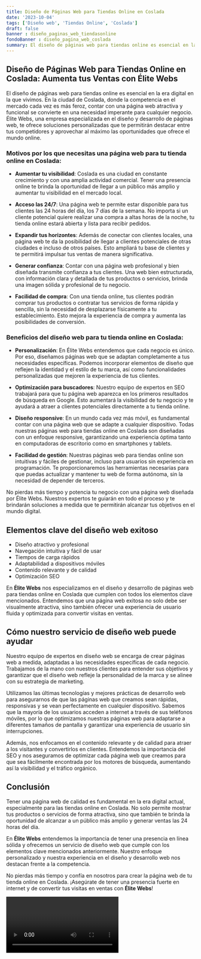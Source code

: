 ```yaml
---
title: Diseño de Páginas Web para Tiendas Online en Coslada
date: '2023-10-04'
tags: ['Diseño web', 'Tiendas Online', 'Coslada']
draft: false
banner : diseño_paginas_web_tiendasonline
fondoBanner : diseño_pagina_web_coslada
summary: El diseño de páginas web para tiendas online es esencial en la era digital en la que vivimos. En la ciudad de Coslada, donde la competencia en el mercado cada vez es más feroz, contar con una página web atractiva y funcional se convierte en una necesidad imperante para cualquier negocio. Élite Webs, una empresa especializada en el diseño y desarrollo de páginas web, te ofrece soluciones personalizadas que te permitirán destacar entre tus competidores y aprovechar al máximo las oportunidades que ofrece el mundo online.
---
```


## Diseño de Páginas Web para Tiendas Online en Coslada: Aumenta tus Ventas con Élite Webs

El diseño de páginas web para tiendas online es esencial en la era digital en la que vivimos. En la ciudad de Coslada, donde la competencia en el mercado cada vez es más feroz, contar con una página web atractiva y funcional se convierte en una necesidad imperante para cualquier negocio. Élite Webs, una empresa especializada en el diseño y desarrollo de páginas web, te ofrece soluciones personalizadas que te permitirán destacar entre tus competidores y aprovechar al máximo las oportunidades que ofrece el mundo online.

### Motivos por los que necesitas una página web para tu tienda online en Coslada:

* **Aumentar tu visibilidad**: Coslada es una ciudad en constante crecimiento y con una amplia actividad comercial. Tener una presencia online te brinda la oportunidad de llegar a un público más amplio y aumentar tu visibilidad en el mercado local.

* **Acceso las 24/7**: Una página web te permite estar disponible para tus clientes las 24 horas del día, los 7 días de la semana. No importa si un cliente potencial quiere realizar una compra a altas horas de la noche, tu tienda online estará abierta y lista para recibir pedidos.

* **Expandir tus horizontes**: Además de conectar con clientes locales, una página web te da la posibilidad de llegar a clientes potenciales de otras ciudades e incluso de otros países. Esto ampliará tu base de clientes y te permitirá impulsar tus ventas de manera significativa.

* **Generar confianza**: Contar con una página web profesional y bien diseñada transmite confianza a tus clientes. Una web bien estructurada, con información clara y detallada de tus productos o servicios, brinda una imagen sólida y profesional de tu negocio.

* **Facilidad de compra**: Con una tienda online, tus clientes podrán comprar tus productos o contratar tus servicios de forma rápida y sencilla, sin la necesidad de desplazarse físicamente a tu establecimiento. Esto mejora la experiencia de compra y aumenta las posibilidades de conversión.

### Beneficios del diseño web para tu tienda online en Coslada:

* **Personalización**: En Élite Webs entendemos que cada negocio es único. Por eso, diseñamos páginas web que se adaptan completamente a tus necesidades específicas. Podemos incorporar elementos de diseño que reflejen la identidad y el estilo de tu marca, así como funcionalidades personalizadas que mejoren la experiencia de tus clientes.

* **Optimización para buscadores**: Nuestro equipo de expertos en SEO trabajará para que tu página web aparezca en los primeros resultados de búsqueda en Google. Esto aumentará la visibilidad de tu negocio y te ayudará a atraer a clientes potenciales directamente a tu tienda online.

* **Diseño responsive**: En un mundo cada vez más móvil, es fundamental contar con una página web que se adapte a cualquier dispositivo. Todas nuestras páginas web para tiendas online en Coslada son diseñadas con un enfoque responsive, garantizando una experiencia óptima tanto en computadoras de escritorio como en smartphones y tablets.

* **Facilidad de gestión**: Nuestras páginas web para tiendas online son intuitivas y fáciles de gestionar, incluso para usuarios sin experiencia en programación. Te proporcionaremos las herramientas necesarias para que puedas actualizar y mantener tu web de forma autónoma, sin la necesidad de depender de terceros.

No pierdas más tiempo y potencia tu negocio con una página web diseñada por Élite Webs. Nuestros expertos te guiarán en todo el proceso y te brindarán soluciones a medida que te permitirán alcanzar tus objetivos en el mundo digital.

<GifSeo />

<Cta />

## Elementos clave del diseño web exitoso

- Diseño atractivo y profesional
- Navegación intuitiva y fácil de usar
- Tiempos de carga rápidos
- Adaptabilidad a dispositivos móviles
- Contenido relevante y de calidad
- Optimización SEO

En **Élite Webs** nos especializamos en el diseño y desarrollo de páginas web para tiendas online en Coslada que cumplen con todos los elementos clave mencionados. Entendemos que una página web exitosa no solo debe ser visualmente atractiva, sino también ofrecer una experiencia de usuario fluida y optimizada para convertir visitas en ventas.

## Cómo nuestro servicio de diseño web puede ayudar

Nuestro equipo de expertos en diseño web se encarga de crear páginas web a medida, adaptadas a las necesidades específicas de cada negocio. Trabajamos de la mano con nuestros clientes para entender sus objetivos y garantizar que el diseño web refleje la personalidad de la marca y se alinee con su estrategia de marketing.

Utilizamos las últimas tecnologías y mejores prácticas de desarrollo web para asegurarnos de que las páginas web que creamos sean rápidas, responsivas y se vean perfectamente en cualquier dispositivo. Sabemos que la mayoría de los usuarios acceden a internet a través de sus teléfonos móviles, por lo que optimizamos nuestras páginas web para adaptarse a diferentes tamaños de pantalla y garantizar una experiencia de usuario sin interrupciones.

Además, nos enfocamos en el contenido relevante y de calidad para atraer a los visitantes y convertirlos en clientes. Entendemos la importancia del SEO y nos aseguramos de optimizar cada página web que creamos para que sea fácilmente encontrada por los motores de búsqueda, aumentando así la visibilidad y el tráfico orgánico.

## Conclusión

Tener una página web de calidad es fundamental en la era digital actual, especialmente para las tiendas online en Coslada. No solo permite mostrar tus productos o servicios de forma atractiva, sino que también te brinda la oportunidad de alcanzar a un público más amplio y generar ventas las 24 horas del día.

En **Élite Webs** entendemos la importancia de tener una presencia en línea sólida y ofrecemos un servicio de diseño web que cumple con los elementos clave mencionados anteriormente. Nuestro enfoque personalizado y nuestra experiencia en el diseño y desarrollo web nos destacan frente a la competencia.

No pierdas más tiempo y confía en nosotros para crear la página web de tu tienda online en Coslada. ¡Asegúrate de tener una presencia fuerte en internet y de convertir tus visitas en ventas con **Élite Webs**!

<Video />

<CtaBot job='Tiendas Online' city='Coslada'/>

<Gmaps query='Coslada+españa+maps' />